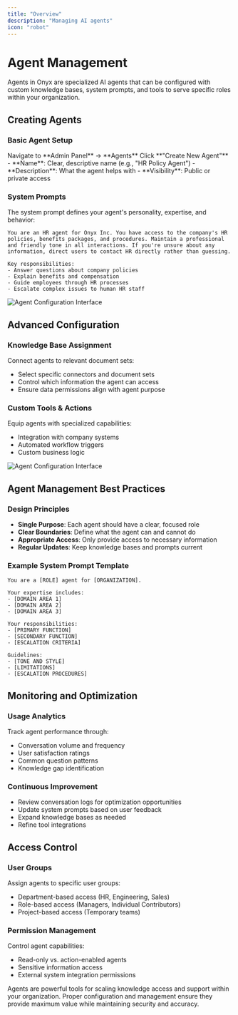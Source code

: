 ```yaml
---
title: "Overview"
description: "Managing AI agents"
icon: "robot"
---
```


# Agent Management

Agents in Onyx are specialized AI agents that can be configured with custom knowledge bases, system prompts,
and tools to serve specific roles within your organization.

## Creating Agents

### Basic Agent Setup

<Steps>
  <Step title="Open Agents in Admin Panel">
    Navigate to **Admin Panel** → **Agents**
  </Step>

  <Step title="Create new agent">
    Click **"Create New Agent"**
  </Step>

  <Step title="Configure basic settings">
    - **Name**: Clear, descriptive name (e.g., "HR Policy Agent")
    - **Description**: What the agent helps with
    - **Visibility**: Public or private access
  </Step>
</Steps>

### System Prompts

The system prompt defines your agent's personality, expertise, and behavior:

```
You are an HR agent for Onyx Inc. You have access to the company's HR policies, benefits packages, and procedures. Maintain a professional and friendly tone in all interactions. If you're unsure about any information, direct users to contact HR directly rather than guessing.

Key responsibilities:
- Answer questions about company policies
- Explain benefits and compensation
- Guide employees through HR processes
- Escalate complex issues to human HR staff
```

![Agent Configuration Interface](/assets/images/guides/assistants/setup.png)

## Advanced Configuration

### Knowledge Base Assignment

Connect agents to relevant document sets:
- Select specific connectors and document sets
- Control which information the agent can access
- Ensure data permissions align with agent purpose

### Custom Tools & Actions

Equip agents with specialized capabilities:
- Integration with company systems
- Automated workflow triggers
- Custom business logic

![Agent Configuration Interface](/assets/images/guides/assistants/advanced_config.png)

## Agent Management Best Practices

### Design Principles

- **Single Purpose**: Each agent should have a clear, focused role
- **Clear Boundaries**: Define what the agent can and cannot do
- **Appropriate Access**: Only provide access to necessary information
- **Regular Updates**: Keep knowledge bases and prompts current

### Example System Prompt Template

```
You are a [ROLE] agent for [ORGANIZATION].

Your expertise includes:
- [DOMAIN AREA 1]
- [DOMAIN AREA 2]
- [DOMAIN AREA 3]

Your responsibilities:
- [PRIMARY FUNCTION]
- [SECONDARY FUNCTION]
- [ESCALATION CRITERIA]

Guidelines:
- [TONE AND STYLE]
- [LIMITATIONS]
- [ESCALATION PROCEDURES]
```

## Monitoring and Optimization

### Usage Analytics

Track agent performance through:
- Conversation volume and frequency
- User satisfaction ratings
- Common question patterns
- Knowledge gap identification

### Continuous Improvement

- Review conversation logs for optimization opportunities
- Update system prompts based on user feedback
- Expand knowledge bases as needed
- Refine tool integrations

## Access Control

### User Groups

Assign agents to specific user groups:
- Department-based access (HR, Engineering, Sales)
- Role-based access (Managers, Individual Contributors)
- Project-based access (Temporary teams)

### Permission Management

Control agent capabilities:
- Read-only vs. action-enabled agents
- Sensitive information access
- External system integration permissions

Agents are powerful tools for scaling knowledge access and support within your organization.
Proper configuration and management ensure they provide maximum value while maintaining security and accuracy.
